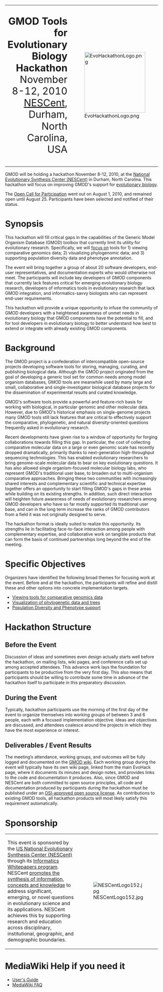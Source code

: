 <center>
{| style="vertical-align: middle; border: 2px solid #A6A6BC" cellpadding="10"
| <div style="text-align: right; font-size: 200%; line-height: 120%"><b>GMOD Tools for<br />Evolutionary Biology Hackathon</b><br />November 8-12, 2010<br />[http://nescent.org/ NESCent], Durham, North Carolina, USA</div>
| [[Image:EvoHackathonLogo.png|center|200px]]
|}
</center>


{{TocRight}}
GMOD will be holding a hackathon November 8-12, 2010, at the [http://nescent.org National Evolutionary Synthesis Center (NESCent)] in Durham, North Carolina.  This hackathon will  focus on improving GMOD's support for [[gmod:Category:Evolution|evolutionary biology]].

The [[gmod:GMOD Evo Hackathon Open Call|Open Call for Participation]] went out on August 1, 2010, and remained open until August 25.  Participants have been selected and notified of their status.

= Synopsis =

This hackathon will fill critical gaps in the capabilities of the Generic Model Organism Database (GMOD) toolbox that currently limit its utility for evolutionary research. Specifically, we will [[#Specific Objectives|focus on]] tools for 1) viewing comparative genomics data; 2) visualizing phylogenomic data; and 3) supporting population diversity data and phenotype annotation.

The event will bring together a group of about 20 software developers, end-user representatives, and documentation experts who would otherwise not meet. The participants will include key developers of GMOD components that currently lack features critical for emerging evolutionary biology research, developers of informatics tools in evolutionary research that lack GMOD integration, and informatics-savvy biologists who can represent end-user requirements.

This hackathon will provide a unique opportunity to infuse the community of GMOD developers with a heightened awareness of unmet needs in evolutionary biology that GMOD components have the potential to fill, and for tool developers in evolutionary biology to better understand how best to extend or integrate with already existing GMOD components.

= Background =

The GMOD project is a confederation of intercompatible open-source projects developing software tools for storing, managing, curating, and publishing biological data. Although the GMOD project originated from the goal of developing a generic tool set for common needs among model organism databases, GMOD tools are meanwhile used by many large and small, collaborative and single-investigator biological database projects for the dissemination of experimental results and curated knowledge.

GMOD's software tools provide a powerful and feature-rich basis for working with biological, in particular genomic and other molecular data. However, due to GMOD's historical emphasis on single-genome projects many GMOD tools still lack features that are critical to effectively support the comparative, phylogenetic, and natural diversity-oriented questions frequently asked in evolutionary research.

Recent developments have given rise to a window of opportunity for forging collaborations towards filling this gap. In particular, the cost of collecting comparative molecular data on a large or even genomic scale has recently dropped dramatically, primarily thanks to next-generation high-throughput sequencing technologies. This has enabled evolutionary researchers to bring genome-scale molecular data to bear on key evolutionary questions. It has also allowed single organism-focused molecular biology labs, who represent GMOD's traditional user base, to broaden out to multi-organism comparative approaches.  Bringing these two communities with increasingly shared interests and complementary scientific and technical expertise together offers an opportunity to start filling GMOD's gaps in these areas while building on its existing strengths. In addition, such direct interaction will heighten future awareness of needs of evolutionary researchers among GMOD developers who have so far mostly supported its traditional user base, and can in the long term increase the ranks of GMOD contributors from a field it was not originally designed to serve.

The hackathon format is ideally suited to realize this opportunity.  Its strengths lie in facilitating face-to-face interaction among people with complementary expertise, and collaborative work on tangible products that can form the basis of continued partnerships long beyond the end of the meeting.

= Specific Objectives =

Organizers have identified the following broad themes for focusing work at the event.  Before and at the hackathon, the participants will refine and distill these and other options into concrete implementation targets.  
* [[Comparative Genomics Visualization|Viewing tools for comparative genomics data]]
* [[Phylogenetics and Tree Visualization|Visualization of phylogenetic data and trees]]
* [[Diversity and Phenotypes|Population Diversity and Phenotype support]]

= Hackathon Structure =

== Before the Event ==

Discussion of ideas and sometimes even design actually starts well before the hackathon, on mailing lists, wiki pages, and conference calls set up among accepted attendees.  This advance work lays the foundation for participants to be productive from the very first day.  This also means that participants should be willing to contribute some time in advance of the hackathon itself to participate in this preparatory discussion.

== During the Event ==

Typically, hackathon participants use the morning of the first day of the event to organize themselves into working groups of between 3 and 6 people, each with a focused implementation objective.  Ideas and objectives are discussed, and attendees coalesce around the projects in which they have the most experience or interest.

== Deliverables / Event Results ==

The meeting’s attendance, working groups, and outcomes will be fully logged and documented on the [[gmod:Main Page|GMOD wiki]].  Each working group during the event will typically have its own wiki page, linked from the main EvoHack page, where it documents its minutes and design notes, and provides links to the code and documentation it produces.  Also, since GMOD and NESCent are both committed to open source principles, all code and documentation produced by participants during the hackathon must be published under an [http://www.opensource.org/licenses/category OSI-approved open source license].  As contributions to existing GMOD tools, all hackathon products will most likely satisfy this requirement automatically.

= Sponsorship =

{|
| This event is sponsored by the [http://www.nescent.org/ US National Evolutionary Synthesis Center (NESCent)] through its [http://www.nescent.org/informatics/whitepapers.php Informatics Whitepapers program]. NESCent [http://www.nescent.org/science/proposals.php promotes the synthesis of information, concepts and knowledge] to address significant, emerging, or novel questions in evolutionary science and its applications. NESCent achieves this by supporting research and education across disciplinary, institutional, geographic, and demographic boundaries.
| [[Image:NESCentLogo152.jpg]]
|}

= MediaWiki Help if you need it =

* [http://meta.wikipedia.org/wiki/MediaWiki_User%27s_Guide User's Guide]
* [http://www.mediawiki.org/wiki/Help:FAQ MediaWiki FAQ]